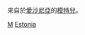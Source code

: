 {{Catnav|頁面分類|各種主題的頁面分類|按國家分類|各國人物|愛沙尼亞人}}
{{Catnav|頁面分類|人物|各國人物|愛沙尼亞人}}
{{Catnav|頁面分類|人物|各職業人物|模特兒}}
{{commons category|Models from Estonia}}

來自於[[愛沙尼亞|愛沙尼亞]]的[[模特兒|模特兒]]。

[[Category:各職業愛沙尼亞人|M]]
[[Category:各國模特兒|Estonia]]